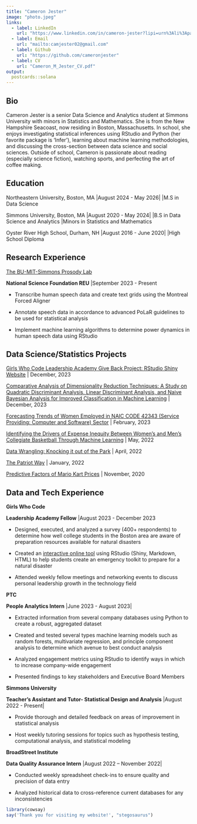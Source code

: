 ```yaml
---
title: "Cameron Jester"
image: "photo.jpeg"
links:
  - label: LinkedIn
    url: "https://www.linkedin.com/in/cameron-jester?lipi=urn%3Ali%3Apage%3Ad_flagship3_profile_view_base_contact_details%3BIX8Si7jTSeaiq1NORGY5Xg%3D%3D"
  - label: Email
    url: "mailto:camjester02@gmail.com"
  - label: Github
    url: "https://github.com/cameronjester"
  - label: CV
    url: "Cameron_M_Jester_CV.pdf"
output:
  postcards::solana
---
```

 
## Bio

Cameron Jester is a senior Data Science and Analytics student at Simmons University with minors in Statistics and Mathematics. She is from the New Hampshire Seacoast, now residing in Boston, Massachusetts. In school, she enjoys investigating statistical inferences using RStudio and Python (her favorite package is 'Infer'), learning about machine learning methodologies, and discussing the cross-section between data science and social sciences. Outside of school, Cameron is passionate about reading (especially science fiction), watching sports, and perfecting the art of coffee making. 

## Education

Northeastern University, Boston, MA
|August 2024 - May 2026|
|M.S in Data Science

Simmons University, Boston, MA
|August 2020 - May 2024|
|B.S in Data Science and Analytics
|Minors in Statistics and Mathematics


Oyster River High School, Durham, NH 
|August 2016 - June 2020|
|High School Diploma

## Research Experience 

[The BU-MIT-Simmons Prosody Lab](https://blogs.bu.edu/prosodylab/publications/) 

**National Science Foundation REU** |September 2023 - Present

-	Transcribe human speech data and create text grids using the Montreal Forced Aligner 

-	Annotate speech data in accordance to advanced PoLaR guidelines to be used for statistical analysis

-	Implement machine learning algorithms to determine power dynamics in human speech data using RStudio


## Data Science/Statistics Projects

[Girls Who Code Leadership Academy Give Back Project: RStudio Shiny Website](https://cameronjester.shinyapps.io/GiveBackProjectCMJ/) |  December, 2023

[Comparative Analysis of Dimensionality Reduction Techniques: A Study on Quadratic Discriminant Analysis, Linear Discriminant Analysis, and Naive Bayesian Analysis for Improved Classification in Machine Learning](Cameron Jester Final paper.pdf) |  December, 2023

[Forecasting Trends of Women Employed in NAIC CODE 42343 (Service Providing: Computer and Software) Sector](female_trends.html) | February, 2023

[Identifying the Drivers of Expense Inequity Between Women's and Men's Collegiate Basketball Through Machine Learning](FinalProj4.html) | May, 2022

[Data Wrangling: Knocking it out of the Park](Project2.html) | April, 2022

[The Patriot Way](The Patriot Way.html) | January, 2022

[Predictive Factors of Mario Kart Prices](Mario Kart.html) | November, 2020


## Data and Tech Experience

**Girls Who Code**

**Leadership Academy Fellow** |August 2023 - December 2023

-	Designed, executed, and analyzed a survey (400+ respondents) to determine how well college students in the Boston area are aware of preparation resources available for natural disasters

- Created an [interactive online tool](https://cameronjester.shinyapps.io/GiveBackProjectCMJ/) using RStudio (Shiny, Markdown, HTML) to help students create an emergency toolkit to prepare for a natural disaster 

- Attended weekly fellow meetings and networking events to discuss personal leadership growth in the technology field



**PTC** 

**People Analytics Intern** |June 2023 - August 2023|

-	Extracted information from several company databases using Python to create a robust, aggregated dataset 

- Created and tested several types machine learning models such as random forests, multivariate regression, and principle component analysis to determine which avenue to best conduct analysis

- Analyzed engagement metrics using RStudio to identify ways in which to increase company-wide engagement

- Presented findings to key stakeholders and Executive Board Members 

**Simmons University**

**Teacher’s Assistant and Tutor- Statistical Design and Analysis** |August 2022 - Present|

- Provide thorough and detailed feedback on areas of improvement in statistical analysis

- Host weekly tutoring sessions for topics such as hypothesis testing, computational analysis, and statistical modeling  


**BroadStreet Institute**

**Data Quality Assurance Intern**	|August 2022 – November 2022|

- Conducted weekly spreadsheet check-ins to ensure quality and precision of data entry 

- Analyzed historical data to cross-reference current databases for any inconsistencies 



```r
library(cowsay)
say('Thank you for visiting my website!', "stegosaurus")
```


